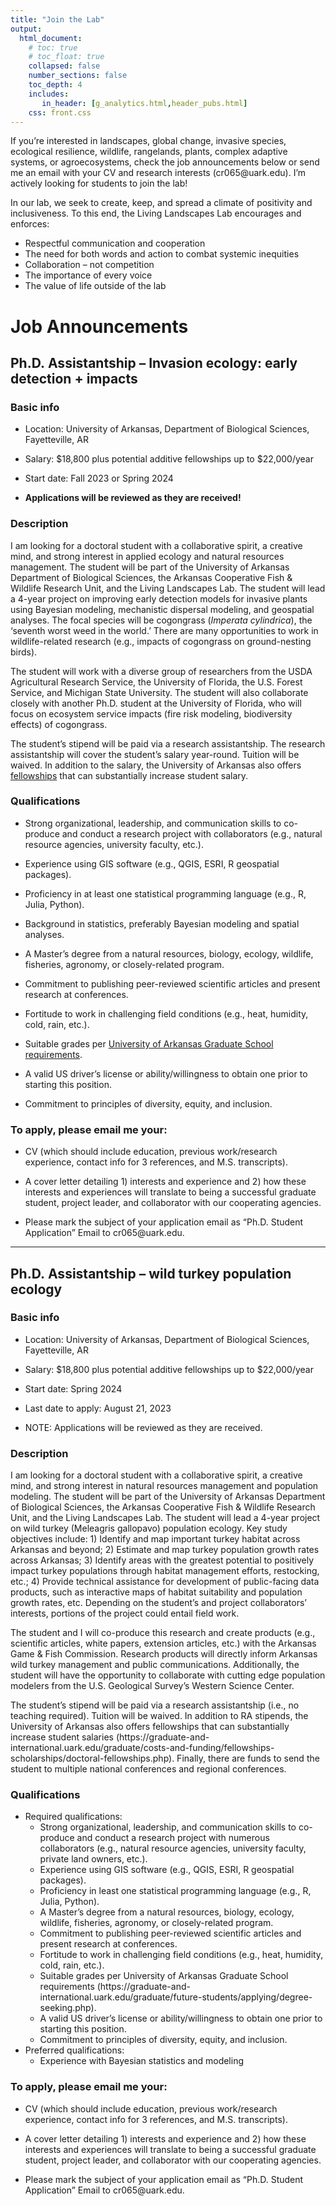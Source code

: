 ```yaml
---
title: "Join the Lab"
output: 
  html_document:
    # toc: true
    # toc_float: true
    collapsed: false
    number_sections: false
    toc_depth: 4
    includes:
       in_header: [g_analytics.html,header_pubs.html]
    css: front.css
---
```


If you're interested in landscapes, global change, invasive species, ecological resilience, wildlife, rangelands, plants, complex adaptive systems, or agroecosystems, check the job announcements below or send me an email with your CV and research interests (cr065@uark.edu). I'm actively looking for students to join the lab!

In our lab, we seek to create, keep, and spread a climate of positivity and inclusiveness. To this end, the Living Landscapes Lab encourages and enforces:

- Respectful communication and cooperation
- The need for both words and action to combat systemic inequities
- Collaboration -- not competition
- The importance of every voice 
- The value of life outside of the lab

# Job Announcements

<!-- There are no positions available at this time. -->

## Ph.D. Assistantship – Invasion ecology: early detection + impacts

### Basic info

- Location: University of Arkansas, Department of Biological Sciences, Fayetteville, AR

- Salary: \$18,800 plus potential additive fellowships up to $22,000/year

- Start date: Fall 2023 or Spring 2024

- **Applications will be reviewed as they are received!**

### Description

I am looking for a doctoral student with a collaborative spirit, a creative mind, and strong interest in applied ecology and natural resources management. The student will be part of the University of Arkansas Department of Biological Sciences, the Arkansas Cooperative Fish & Wildlife Research Unit, and the Living Landscapes Lab. The student will lead a 4-year project on improving early detection models for invasive plants using Bayesian modeling, mechanistic dispersal modeling, and geospatial analyses. The focal species will be cogongrass (*Imperata cylindrica*), the ‘seventh worst weed in the world.’ There are many opportunities to work in wildlife-related research (e.g., impacts of cogongrass on ground-nesting birds).

The student will work with a diverse group of researchers from the USDA Agricultural Research Service, the University of Florida, the U.S. Forest Service, and Michigan State University. The student will also collaborate closely with another Ph.D. student at the University of Florida, who will focus on ecosystem service impacts (fire risk modeling, biodiversity effects) of cogongrass. 

The student’s stipend will be paid via a research assistantship. The research assistantship will cover the student’s salary year-round. Tuition will be waived. In addition to the salary, the University of Arkansas also offers [fellowships](https://graduate-and-international.uark.edu/graduate/costs-and-funding/fellowships-scholarships/doctoral-fellowships.php) that can substantially increase student salary. 

### Qualifications

- Strong organizational, leadership, and communication skills to co-produce and conduct a research project with collaborators (e.g., natural resource agencies, university faculty, etc.). 

- Experience using GIS software (e.g., QGIS, ESRI, R geospatial packages).

- Proficiency in at least one statistical programming language (e.g., R, Julia, Python).

- Background in statistics, preferably Bayesian modeling and spatial analyses.

- A Master’s degree from a natural resources, biology, ecology, wildlife, fisheries, agronomy, or closely-related program. 

- Commitment to publishing peer-reviewed scientific articles and present research at conferences.

- Fortitude to work in challenging field conditions (e.g., heat, humidity, cold, rain, etc.).

- Suitable grades per [University of Arkansas Graduate School requirements](https://graduate-and-international.uark.edu/graduate/future-students/applying/degree-seeking.php).

- A valid US driver’s license or ability/willingness to obtain one prior to starting this position.

- Commitment to principles of diversity, equity, and inclusion.

### To apply, please email me your:

- CV (which should include education, previous work/research experience, contact info for 3 references, and M.S. transcripts). 

- A cover letter detailing 1) interests and experience and 2) how these interests and experiences will translate to being a successful graduate student, project leader, and collaborator with our cooperating agencies.

- Please mark the subject of your application email as “Ph.D. Student Application” Email to cr065@uark.edu.

---

## Ph.D. Assistantship – wild turkey population ecology

### Basic info

- Location: University of Arkansas, Department of Biological Sciences, Fayetteville, AR

- Salary: \$18,800 plus potential additive fellowships up to $22,000/year

- Start date: Spring 2024

- Last date to apply: August 21, 2023

- NOTE: Applications will be reviewed as they are received.

### Description

I am looking for a doctoral student with a collaborative spirit, a creative mind, and strong interest in natural resources management and population modeling. The student will be part of the University of Arkansas Department of Biological Sciences, the Arkansas Cooperative Fish & Wildlife Research Unit, and the Living Landscapes Lab. The student will lead a 4-year project on wild turkey (Meleagris gallopavo) population ecology. Key study objectives include: 1) Identify and map important turkey habitat across Arkansas and beyond; 2) Estimate and map turkey population growth rates across Arkansas; 3) Identify areas with the greatest potential to positively impact turkey populations through habitat management efforts, restocking, etc.; 4) Provide technical assistance for development of public-facing data products, such as interactive maps of habitat suitability and population growth rates, etc. Depending on the student’s and project collaborators’ interests, portions of the project could entail field work.

The student and I will co-produce this research and create products (e.g., scientific articles, white papers, extension articles, etc.) with the Arkansas Game & Fish Commission. Research products will directly inform Arkansas wild turkey management and public communications. Additionally, the student will have the opportunity to collaborate with cutting edge population modelers from the U.S. Geological Survey’s Western Science Center.

The student’s stipend will be paid via a research assistantship (i.e., no teaching required). Tuition will be waived. In addition to RA stipends, the University of Arkansas also offers fellowships that can substantially increase student salaries (https://graduate-and-international.uark.edu/graduate/costs-and-funding/fellowships-scholarships/doctoral-fellowships.php). Finally, there are funds to send the student to multiple national conferences and regional conferences.

### Qualifications

* Required qualifications: 
  + Strong organizational, leadership, and communication skills to co-produce and conduct a research project with numerous collaborators (e.g., natural resource agencies, university faculty, private land owners, etc.). 
  + Experience using GIS software (e.g., QGIS, ESRI, R geospatial packages).
  + Proficiency in least one statistical programming language (e.g., R, Julia, Python).
  + A Master’s degree from a natural resources, biology, ecology, wildlife, fisheries, agronomy, or closely-related program. 
  + Commitment to publishing peer-reviewed scientific articles and present research at conferences.
  + Fortitude to work in challenging field conditions (e.g., heat, humidity, cold, rain, etc.).
  + Suitable grades per University of Arkansas Graduate School requirements (https://graduate-and-international.uark.edu/graduate/future-students/applying/degree-seeking.php).
  + A valid US driver’s license or ability/willingness to obtain one prior to starting this position.
  + Commitment to principles of diversity, equity, and inclusion.
* Preferred qualifications:
  + Experience with Bayesian statistics and modeling

### To apply, please email me your:

- CV (which should include education, previous work/research experience, contact info for 3 references, and M.S. transcripts). 

- A cover letter detailing 1) interests and experience and 2) how these interests and experiences will translate to being a successful graduate student, project leader, and collaborator with our cooperating agencies.

- Please mark the subject of your application email as “Ph.D. Student Application” Email to cr065@uark.edu.

